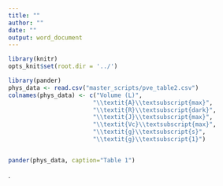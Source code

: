 ```yaml
---
title: ""
author: ""
date: ""
output: word_document
---
```



```r
library(knitr)
opts_knit$set(root.dir = '../')
```


```r

library(pander)
phys_data <- read.csv("master_scripts/pve_table2.csv")
colnames(phys_data) <- c("Volume (L)", 
                        "\\textit{A}\\textsubscript{max}", 
                        "\\textit{R}\\textsubscript{dark}",
                        "\\textit{J}\\textsubscript{max}",
                        "\\textit{Vc}\\textsubscript{max}",
                        "\\textit{g}\\textsubscript{s}",
                        "\\textit{g}\\textsubscript{1}")


pander(phys_data, caption="Table 1")

```

.
